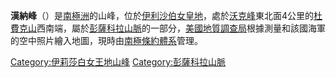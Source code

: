 {{expand|time=2013-12-31T11:03:40+00:00}}
{{unreferenced|time=2013-12-31T11:03:40+00:00}}
{{coord|82|36|S|53|10|W|source:GNIS|display=title}}

'''漢納峰'''（{{lang-en|Hannah Peak}}）是[[南極洲|南極洲]]的山峰，位於[[伊利沙伯女皇地|伊利沙伯女皇地]]，處於[[沃克峰|沃克峰]]東北面4公里的[[杜費克山_(伊利沙伯女皇地)|杜費克山]]西南端，屬於[[彭薩科拉山脈|彭薩科拉山脈]]的一部分，[[美國地質調查局|美國地質調查局]]根據測量和該國海軍的空中照片繪入地圖，現時由[[南極條約體系|南極條約體系]]管理。

{{DEFAULTSORT:Hannah Peak}}
[[Category:伊莉莎白女王地山峰|Category:伊莉莎白女王地山峰]]
[[Category:彭薩科拉山脈|Category:彭薩科拉山脈]]


{{QueenElizabethLand-geo-stub}}
